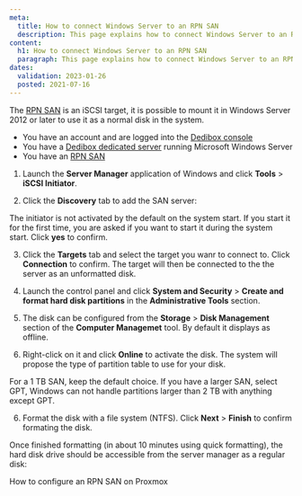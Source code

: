```yaml
---
meta: 
  title: How to connect Windows Server to an RPN SAN
  description: This page explains how to connect Windows Server to an RPN SAN
content:
  h1: How to connect Windows Server to an RPN SAN
  paragraph: This page explains how to connect Windows Server to an RPN SAN
dates:
  validation: 2023-01-26
  posted: 2021-07-16
---
```



The [RPN SAN](/dedibox-network/rpn/concepts/#rpn-san) is an iSCSI target, it is possible to mount it in Windows Server 2012 or later to use it as a normal disk in the system.

<Message type="requirement">

* You have an account and are logged into the [Dedibox console](https://console.online.net)
* You have a [Dedibox dedicated server](https://www.scaleway.com/en/dedibox/) running Microsoft Windows Server
* You have an [RPN SAN](https://www.scaleway.com/en/dedibox/storage/rpn-san/) 

</Message>

1. Launch the **Server Manager** application of Windows and click **Tools** > **iSCSI Initiator**.

  <Lightbox src="scaleway_windows_server_san_01.webp" alt="" />

2. Click the **Discovery** tab to add the SAN server: 

  <Lightbox src="scaleway_windows_server_san_02.webp" alt="" />

  <Message type="tip">

  The initiator is not activated by the default on the system start. If you start it for the first time, you are asked if you want to start it during the system start. Click **yes** to confirm.

  </Message>

3. Click the **Targets** tab and select the target you wanr to connect to. Click **Connection** to confirm. The target will then be connected to the the server as an unformatted disk.

  <Lightbox src="scaleway_windows_server_san_03.webp" alt="" />

4. Launch the control panel and click **System and Security** > **Create and format hard disk partitions** in the **Administrative Tools** section. 

  <Lightbox src="scaleway_windows_server_san_04.webp" alt="" />

5. The disk can be configured from the **Storage** > **Disk Management** section of the **Computer Managemet** tool. By default it displays as offline. 

  <Lightbox src="scaleway_windows_server_san_05.webp" alt="" />

6. Right-click on it and click **Online** to activate the disk. The system will propose the type of partition table to use for your disk. 

  <Lightbox src="scaleway_windows_server_san_06.webp" alt="" />

  <Message type="tip">

  For a 1 TB SAN, keep the default choice. If you have a larger SAN, select GPT, Windows can not handle partitions larger than 2 TB with anything except GPT.

  </Message>

6. Format the disk with a file system (NTFS). Click **Next** > **Finish** to confirm formating the disk. 

  <Lightbox src="scaleway_windows_server_san_07.webp" alt="" />

Once finished formatting (in about 10 minutes using quick formatting), the hard disk drive should be accessible from the server manager as a regular disk:

<Lightbox src="scaleway_windows_server_san_08.webp" alt="" />

<Navigation title="See Also">
  <PreviousButton to="/dedibox-network/rpn/how-to/use-rpn-san-proxmox/">How to configure an RPN SAN on Proxmox</PreviousButton>
</Navigation>
